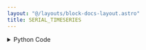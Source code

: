 ```yaml
---
layout: "@/layouts/block-docs-layout.astro"
title: SERIAL_TIMESERIES
---
```



<PythonDocsDisplay docstring={docstring} />

<details>
<summary>Python Code</summary>
```python
from flojoy import flojoy, OrderedPair
from time import sleep
from typing import Optional
import serial
import numpy as np
from datetime import datetime


@flojoy(deps={"pyserial": "3.5"})
def SERIAL_TIMESERIES(
    default: Optional[OrderedPair] = None,
    comport: str = "/dev/ttyUSB0",
    baudrate: int = 9600,
    num_readings: int = 100,
    record_period: int = 1,
) -> OrderedPair:
    """The SERIAL_TIMESERIES node extracts simple time-dependent 1D data from an Arduino or a similar serial device.

    Parameters
    ----------
    num_readings : int
        Number of points to record.
    record_period : float
        Length between two recordings in seconds.
    baudrate : int
        Baud rate for the serial device.
    comport : string
        COM port of the serial device.

    num_readings * record_period :
        Is roughly the run length in seconds.
    """

    ser = serial.Serial(comport, timeout=1, baudrate=baudrate)
    readings = []
    times = []
    # The first reading is commonly empty.
    s = ser.readline().decode()

    for i in range(num_readings):
        ts = datetime.now()
        s = ser.readline().decode()
        # Some readings may be empty.
        if s != "":
            reading = s[:-2].split(",")
            if len(reading) == 1:
                reading = reading[0]
            readings.append(reading)

            ts = datetime.now()
            seconds = float(
                ts.hour * 3600 + ts.minute * 60 + ts.second + ts.microsecond / 10**6
            )

            times.append(seconds)

            if len(times) > 0:
                time1 = seconds - times[i]
            else:
                # Estimate execution time.
                time1 = 0.1

            if time1 < record_period:
                sleep(record_period - time1)

    times = np.array(times)
    try:
        times -= times[0]
    except IndexError:
        raise IndexError("No data detected from the Arduino")

    readings = np.array(readings)
    readings = readings.astype("float64")

    return OrderedPair(x=times, y=readings)

```
[Find this Flojoy Block on GitHub](https://github.com/flojoy-ai/blocks/blob/main/blocks/IO/PROTOCOLS/SERIAL/SERIAL_TIMESERIES/SERIAL_TIMESERIES.py)
</details>

## Example

<AppDisplay app={app} blockName="SERIAL_TIMESERIES" client:visible />
